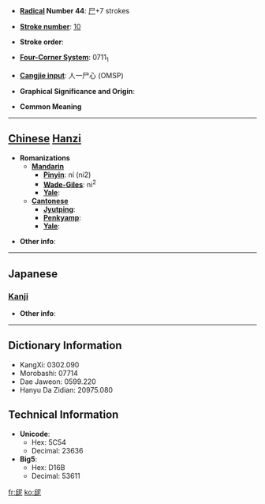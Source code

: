 * '''[[Wiktionary:Chinese radical index| Radical]] Number 44''': [[Wiktionary:Chinese radical index 尸|尸]]+7 strokes

* '''[[Wiktionary:Chinese total strokes index|Stroke number]]''': [[Wiktionary:Chinese total strokes index 10|10]]

* '''Stroke order''': 

* '''[[Wiktionary:Chinese four corner index|Four-Corner System]]''': 0711<sub>1</sub>

* '''[[Wiktionary:Chinese Cangjie index|Cangjie input]]''': 人一尸心 (OMSP)

* '''Graphical Significance and Origin''': 

* '''Common Meaning'''

----

== [[Chinese]] [[Hanzi]] ==

* '''Romanizations'''
** '''[[Mandarin]]'''
*** '''[[Pinyin]]''': ní (ni2)
*** '''[[Wade-Giles]]''': ni<sup>2</sup>
*** '''[[Yale]]''': 
** '''[[Cantonese]]'''
*** '''[[Jyutping]]''':
*** '''[[Penkyamp]]''': 
*** '''[[Yale]]''': 

* '''Other info''': 

----

==Japanese==
===[[Kanji]]===
{{kanji|on readings=[[でい]] (dei), [[ない]] (nai), [[で]] (de), [[に]] (ni)|kun readings=}}

* '''Other info''':  

----

== Dictionary Information ==

* KangXi: 0302.090
* Morobashi: 07714
* Dae Jaweon: 0599.220
* Hanyu Da Zidian: 20975.080

== Technical Information ==

* '''Unicode''':
** Hex: 5C54
** Decimal: 23636
* '''Big5''':
** Hex: D16B
** Decimal: 53611

[[fr:屔]]
[[ko:屔]]